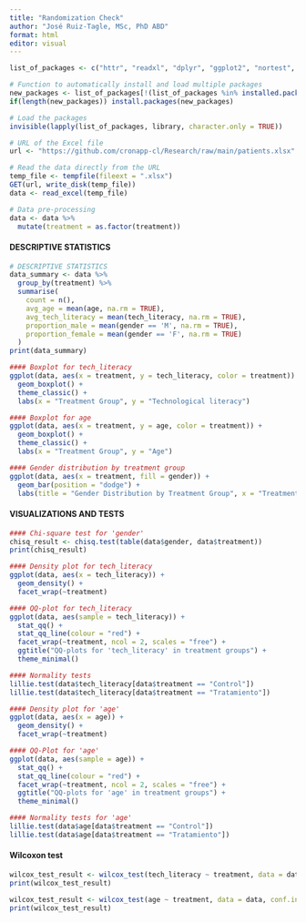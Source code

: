 ```yaml
---
title: "Randomization Check"
author: "José Ruiz-Tagle, MSc, PhD ABD"
format: html
editor: visual
---
```


```r
list_of_packages <- c("httr", "readxl", "dplyr", "ggplot2", "nortest", "coin")

# Function to automatically install and load multiple packages
new_packages <- list_of_packages[!(list_of_packages %in% installed.packages()[,"Package"])]
if(length(new_packages)) install.packages(new_packages)

# Load the packages
invisible(lapply(list_of_packages, library, character.only = TRUE))
```

```r
# URL of the Excel file
url <- "https://github.com/cronapp-cl/Research/raw/main/patients.xlsx"

# Read the data directly from the URL
temp_file <- tempfile(fileext = ".xlsx")
GET(url, write_disk(temp_file))
data <- read_excel(temp_file)

# Data pre-processing
data <- data %>% 
  mutate(treatment = as.factor(treatment))
```

#### DESCRIPTIVE STATISTICS

```r
# DESCRIPTIVE STATISTICS
data_summary <- data %>%
  group_by(treatment) %>%
  summarise(
    count = n(),
    avg_age = mean(age, na.rm = TRUE),
    avg_tech_literacy = mean(tech_literacy, na.rm = TRUE),
    proportion_male = mean(gender == 'M', na.rm = TRUE),
    proportion_female = mean(gender == 'F', na.rm = TRUE)
  )
print(data_summary)
```

```r
#### Boxplot for tech_literacy
ggplot(data, aes(x = treatment, y = tech_literacy, color = treatment)) +
  geom_boxplot() +
  theme_classic() +
  labs(x = "Treatment Group", y = "Technological literacy")
```

```r
#### Boxplot for age
ggplot(data, aes(x = treatment, y = age, color = treatment)) +
  geom_boxplot() +
  theme_classic() +
  labs(x = "Treatment Group", y = "Age")
```

```r
#### Gender distribution by treatment group
ggplot(data, aes(x = treatment, fill = gender)) +
  geom_bar(position = "dodge") +
  labs(title = "Gender Distribution by Treatment Group", x = "Treatment Group", fill = "Gender")
```

#### VISUALIZATIONS AND TESTS

```r
#### Chi-square test for 'gender'
chisq_result <- chisq.test(table(data$gender, data$treatment))
print(chisq_result)
```

```r
#### Density plot for tech_literacy
ggplot(data, aes(x = tech_literacy)) +
  geom_density() +
  facet_wrap(~treatment)
```

```r
#### QQ-plot for tech_literacy
ggplot(data, aes(sample = tech_literacy)) +
  stat_qq() +
  stat_qq_line(colour = "red") +
  facet_wrap(~treatment, ncol = 2, scales = "free") +
  ggtitle("QQ-plots for 'tech_literacy' in treatment groups") +
  theme_minimal()
```

```r
#### Normality tests
lillie.test(data$tech_literacy[data$treatment == "Control"])
lillie.test(data$tech_literacy[data$treatment == "Tratamiento"])
```

```r
#### Density plot for 'age' 
ggplot(data, aes(x = age)) +
  geom_density() +
  facet_wrap(~treatment)
```

```r
#### QQ-Plot for 'age'
ggplot(data, aes(sample = age)) +
  stat_qq() +
  stat_qq_line(colour = "red") +
  facet_wrap(~treatment, ncol = 2, scales = "free") +
  ggtitle("QQ-plots for 'age' in treatment groups") +
  theme_minimal()
```

```r
#### Normality tests for 'age'
lillie.test(data$age[data$treatment == "Control"])
lillie.test(data$age[data$treatment == "Tratamiento"])
```

#### Wilcoxon test

```r
wilcox_test_result <- wilcox_test(tech_literacy ~ treatment, data = data, conf.int = TRUE)
print(wilcox_test_result)
```

```r
wilcox_test_result <- wilcox_test(age ~ treatment, data = data, conf.int = TRUE)
print(wilcox_test_result)
```



